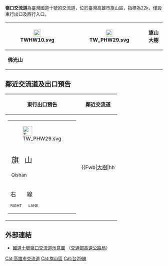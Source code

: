 {{Infobox Taiwan Highway IC
| name = 嶺口交流道
| name_en = Lingkou Interchange
| rd_type = NH
| rd_number = 10
| exit = 22
| exit_name = 嶺口
| location = [[臺灣|臺灣]][[高雄市|高雄市]][[旗山區|旗山區]]南勝湖
| connect = {{Jct|country=TWN|PH|29}}（[[旗南路|旗南路]]）
| goto = 旗山區、[[大樹區|大樹區]]
| class = 半套Y型
| time = 1999年11月14日
}}
'''嶺口交流道'''為臺灣國道十號的交流道，位於臺灣高雄市旗山區，指標為22k，僅設東行出口及西行入口。
{|class="wikitable" style="text-align:center"
! rowspan="2" | [[File:TWHW10.svg|23px]]
| rowspan="2" | {{Taiwan Highway IC|22|嶺口}}
| [[File:TW_PHW29.svg|23px]]
| '''旗山　大樹'''
|- 
| colspan="2" |'''佛光山'''
|}

== 鄰近交流道及出口預告 ==
{|class="toccolours" border="1" cellpadding="4" style="margin:0 auto; border-collapse:collapse; text-align:center; white-space:nowrap"
! 東行出口預告 !! 鄰近交流道 
|-
| style="text-align:right; font-size:15px" |{{Taiwan Highway IC|22|嶺口}}
{|style="width:190px; background-color:#007F00; text-align:center; color:#FFF; font-weight:bold"
| colspan="2" | <div style="margin-top:6px; margin-bottom:3px">[[File:TW_PHW29.svg|30px]]</div>
|-
| style="width:90px; border-right:2px solid white; line-height:24px; font-size:24px; word-spacing:12px" | 旗 山<div style="font-size:15px">Qishan</div>
| style="width:90px; line-height:24px; font-size:24px; word-spacing:12px" | 大 樹<div style="font-size:15px">Dashu</div>
|-
| colspan="2" style="line-height:18px; font-size:18px; word-spacing:30px" | 右 線<div style="font-size:12px; word-spacing:18px">RIGHT LANE</div>
|}
|
{{Start expwy box|[[中華民國國道|中華民國國道]]}}
{{S-expwy IC|[[燕巢系統交流道|燕巢系統交流道]]|往　[[燕巢交流道|燕巢交流道]]}}
{{S-line|{{Jct|country=TWN|NH|10}}|22k|#007A36}}
{{S-expwy IC|[[里港交流道|里港交流道]]|往　[[旗山端|旗山端]]}}
{{Illus}}
{{Fwu|st|[[仁武區|仁武]]}}
{{Fwi|Full|13|燕巢}}
{{Fwh|st}}
{{Fwm|TWHW10}}
{{Fwh|st|22|嶺口}}
{{Fwb|[[大樹區|大樹]]|hh||TW PHW29|hu|TW PHW29||hh|[[旗山區|旗山]]}}
{{Fwh|st}}
{{Fwm|TWHW10}}
{{Fwh|st}}
{{Fwi|hu|25|里港}}
{{Fwd|st|[[旗山區|旗山]]}}
{{Fwed}}
|}

== 外部連結 ==
* [https://www.freeway.gov.tw/UserFiles/File/Traffic/7-1-2/10-022%E5%B6%BA%E5%8F%A3.jpg 國道十號嶺口交流道示意圖] {{Wayback|url=https://www.freeway.gov.tw/UserFiles/File/Traffic/7-1-2/10-022%E5%B6%BA%E5%8F%A3.jpg |date=20220415082631 }}（[[交通部高速公路局|交通部高速公路局]]）

{{中華民國國道10號}}
{{TW-road-stub}}

[[Cat:高雄市交流道|Cat:高雄市交流道]]
[[Cat:旗山區|Cat:旗山區]]
[[Cat:台29線|Cat:台29線]]